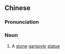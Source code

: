 ==Chinese==
{{zh-forms|type=21}}

===Pronunciation===
{{zh-pron
|m=shíxiàng guǐ
|cat=n
}}

===Noun===
{{zh-noun}}

# A [[stone]] [[gargoyle]] [[statue]]